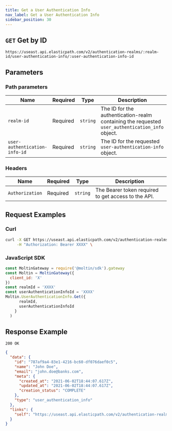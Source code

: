 ```yaml
---
title: Get a User Authentication Info
nav_label: Get a User Authentication Info
sidebar_position: 30
---
```


## `GET` Get by ID

```http
https://useast.api.elasticpath.com/v2/authentication-realms/:realm-id/user-authentication-info/:user-authentication-info-id
```

## Parameters

### Path parameters

| Name | Required | Type | Description |
| --- | --- | --- | --- |
| `realm-id` | Required | `string` | The ID for the authentication-realm containing the requested `user_authentication_info` object. |
| `user-authentication-info-id` | Required | `string` | The ID for the requested `user-authentication-info` object. |

### Headers

| Name | Required | Type | Description |
| --- | --- | --- | --- |
| `Authorization` | Required | `string` | The Bearer token required to get access to the API. |

## Request Examples

### Curl

```bash
curl -X GET https://useast.api.elasticpath.com/v2/authentication-realms/:realm-id/user-authentication-info/:user-authentication-info-id \
     -H "Authorization: Bearer XXXX" \
```

### JavaScript SDK

```javascript
const MoltinGateway = require('@moltin/sdk').gateway
const Moltin = MoltinGateway({
  client_id: 'X'
})
const realmId = 'XXXX'
const userAuthenticationInfoId = 'XXXX'
Moltin.UserAuthenticationInfo.Get({
      realmId,
      userAuthenticationInfoId
    }
  )
```

## Response Example

`200 OK`

```json
{
  "data": {
    "id": "787af9a4-83e1-4216-bc60-df076daef0c5",
    "name": "John Doe",
    "email": "john.doe@banks.com",
    "meta": {
      "created_at": "2021-06-02T18:44:07.617Z",
      "updated_at": "2021-06-02T18:44:07.617Z",
      "creation_status": "COMPLETE"
    },
    "type": "user_authentication_info"
  },
  "links": {
    "self": "https://useast.api.elasticpath.com/v2/authentication-realms/b6cf44b5-5d52-46b8-ae6f-7f28847fb269/user-authentication-info/787af9a4-83e1-4216-bc60-df076daef0c5"
  }
}
```
